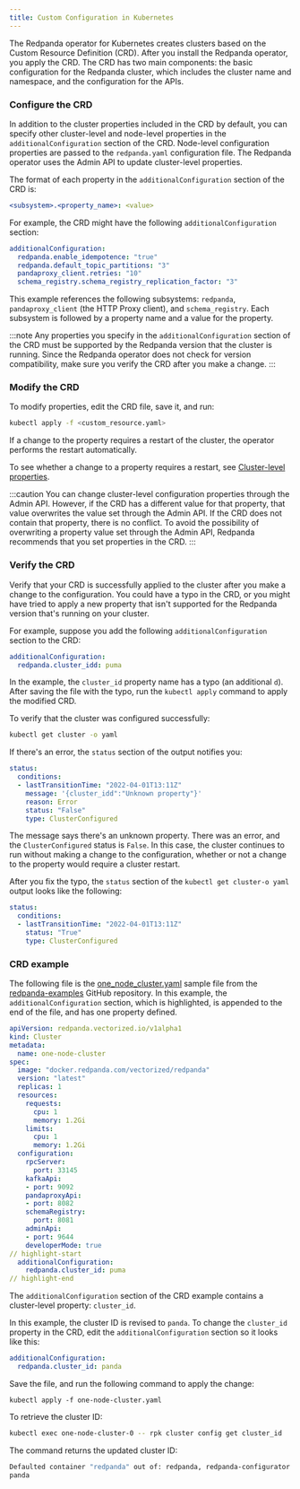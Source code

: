 ```yaml
---
title: Custom Configuration in Kubernetes
---
```


<head>
    <meta name="title" content="Custom configuration in Kubernetes | Redpanda Docs"/>
    <meta name="description" content="Using configuration parameters with a custom resource."/>
</head>

The Redpanda operator for Kubernetes creates clusters based on the Custom Resource Definition (CRD). After you install the Redpanda operator, you apply the CRD. The CRD has two main components: the basic configuration for the Redpanda cluster, which includes the cluster name and namespace, and the configuration for the APIs.

### Configure the CRD

In addition to the cluster properties included in the CRD by default, you can specify other cluster-level and node-level properties in the `additionalConfiguration` section of the CRD. Node-level configuration properties are passed to the `redpanda.yaml` configuration file. The Redpanda operator uses the Admin API to update cluster-level properties.

The format of each property in the `additionalConfiguration` section of the CRD is:

```yaml
<subsystem>.<property_name>: <value>
```

For example, the CRD might have the following `additionalConfiguration` section: 

```yaml
additionalConfiguration:
  redpanda.enable_idempotence: "true"
  redpanda.default_topic_partitions: "3"
  pandaproxy_client.retries: "10"
  schema_registry.schema_registry_replication_factor: "3"
```

This example references the following subsystems: `redpanda`, `pandaproxy_client` (the HTTP Proxy client), and `schema_registry`. Each subsystem is followed by a property name and a value for the property. 

:::note 
Any properties you specify in the `additionalConfiguration` section of the CRD must be supported by the Redpanda version that the cluster is running. Since the Redpanda operator does not check for version compatibility, make sure you verify the CRD after you make a change.
:::

### Modify the CRD

To modify properties, edit the CRD file, save it, and run:

```bash
kubectl apply -f <custom_resource.yaml>
```

If a change to the property requires a restart of the cluster, the operator performs the restart automatically.

To see whether a change to a property requires a restart, see [Cluster-level properties](../../cluster-properties).

:::caution
You can change cluster-level configuration properties through the Admin API. However, if the CRD has a different value for that property, that value overwrites the value set through the Admin API. If the CRD does not contain that property, there is no conflict. To avoid the possibility of overwriting a property value set through the Admin API, Redpanda recommends that you set properties in the CRD.
:::

### Verify the CRD

Verify that your CRD is successfully applied to the cluster after you make a change to the configuration. You could have a typo in the CRD, or you might have tried to apply a new property that isn't supported for the Redpanda version that's running on your cluster.

For example, suppose you add the following `additionalConfiguration` section to the CRD:

```yaml
additionalConfiguration: 
  redpanda.cluster_idd: puma
```

In the example, the `cluster_id` property name has a typo (an additional `d`). After saving the file with the typo, run the `kubectl apply` command to apply the modified CRD.

To verify that the cluster was configured successfully:

```bash
kubectl get cluster -o yaml
```

If there's an error, the `status` section of the output notifies you:

```yaml
status:
  conditions:
  - lastTransitionTime: "2022-04-01T13:11Z"
    message: '{cluster_idd":"Unknown property"}'
    reason: Error
    status: "False"
    type: ClusterConfigured
```

The message says there's an unknown property. There was an error, and the `ClusterConfigured` status is `False`. In this case, the cluster continues to run without making a change to the configuration, whether or not a change to the property would require a cluster restart.

After you fix the typo, the `status` section of the `kubectl get cluster-o yaml` output looks like the following:

```yaml
status: 
  conditions: 
  - lastTransitionTime: "2022-04-01T13:11Z"
    status: "True"
    type: ClusterConfigured
```

### CRD example

The following file is the [one_node_cluster.yaml](https://github.com/redpanda-data/redpanda-examples/blob/main/docs/example-config/kubernetes/one_node_cluster.yaml) sample file from the [redpanda-examples](https://github.com/redpanda-data/redpanda-examples) GitHub repository. In this example, the `additionalConfiguration` section, which is highlighted, is appended to the end of the file, and has one property defined.

```yaml
apiVersion: redpanda.vectorized.io/v1alpha1
kind: Cluster
metadata:
  name: one-node-cluster
spec:
  image: "docker.redpanda.com/vectorized/redpanda"
  version: "latest"
  replicas: 1
  resources:
    requests:
      cpu: 1
      memory: 1.2Gi
    limits:
      cpu: 1
      memory: 1.2Gi
  configuration:
    rpcServer:
      port: 33145
    kafkaApi:
    - port: 9092
    pandaproxyApi:
    - port: 8082
    schemaRegistry:
      port: 8081
    adminApi:
    - port: 9644
    developerMode: true
// highlight-start
  additionalConfiguration:
    redpanda.cluster_id: puma
// highlight-end
```

The `additionalConfiguration` section of the CRD example contains a cluster-level property: `cluster_id`. 

In this example, the cluster ID is revised to `panda`. To change the `cluster_id` property in the CRD, edit the `additionalConfiguration` section so it looks like this:

```yaml
additionalConfiguration:
  redpanda.cluster_id: panda
```

Save the file, and run the following command to apply the change:

`kubectl apply -f one-node-cluster.yaml`

To retrieve the cluster ID:

```bash
kubectl exec one-node-cluster-0 -- rpk cluster config get cluster_id
```

The command returns the updated cluster ID:

```bash
Defaulted container "redpanda" out of: redpanda, redpanda-configurator (init)
panda
```